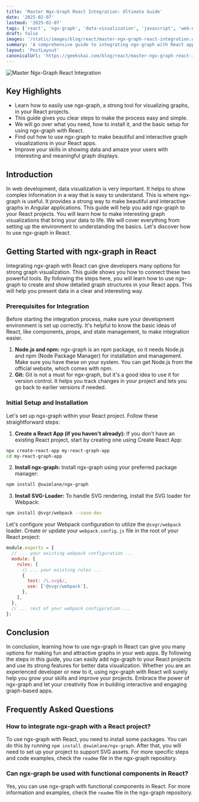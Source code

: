```yaml
---
title: 'Master Ngx-Graph React Integration: Ultimate Guide'
date: '2025-02-07'
lastmod: '2025-02-07'
tags: ['react', 'ngx-graph', 'data-visualization', 'javascript', 'web-development']
draft: false
images: '/static/images/blog/react/master-ngx-graph-react-integration.webp'
summary: 'A comprehensive guide to integrating ngx-graph with React applications for creating powerful and interactive graph visualizations.'
layout: 'PostLayout'
canonicalUrl: 'https://geekskai.com/blog/react/master-ngx-graph-react-integration/'
---
```


![Master Ngx-Graph React Integration](/static/images/blog/react/master-ngx-graph-react-integration.webp)

## Key Highlights

- Learn how to easily use ngx-graph, a strong tool for visualizing graphs, in your React projects.
- This guide gives you clear steps to make the process easy and simple.
- We will go over what you need, how to install it, and the basic setup for using ngx-graph with React.
- Find out how to use ngx-graph to make beautiful and interactive graph visualizations in your React apps.
- Improve your skills in showing data and amaze your users with interesting and meaningful graph displays.

## Introduction

In web development, data visualization is very important. It helps to show complex information in a way that is easy to understand. This is where ngx-graph is useful. It provides a strong way to make beautiful and interactive graphs in Angular applications. This guide will help you add ngx-graph to your React projects. You will learn how to make interesting graph visualizations that bring your data to life. We will cover everything from setting up the environment to understanding the basics. Let's discover how to use ngx-graph in React.

## Getting Started with ngx-graph in React

Integrating ngx-graph with React can give developers many options for strong graph visualization. This guide shows you how to connect these two powerful tools. By following the steps here, you will learn how to use ngx-graph to create and show detailed graph structures in your React apps. This will help you present data in a clear and interesting way.

### Prerequisites for Integration

Before starting the integration process, make sure your development environment is set up correctly. It's helpful to know the basic ideas of React, like components, props, and state management, to make integration easier.

1. **Node.js and npm:** ngx-graph is an npm package, so it needs Node.js and npm (Node Package Manager) for installation and management. Make sure you have these on your system. You can get Node.js from the official website, which comes with npm.
2. **Git:** Git is not a must for ngx-graph, but it's a good idea to use it for version control. It helps you track changes in your project and lets you go back to earlier versions if needed.

### Initial Setup and Installation

Let's set up ngx-graph within your React project. Follow these straightforward steps:

1. **Create a React App (if you haven't already):** If you don't have an existing React project, start by creating one using Create React App:

```bash
npx create-react-app my-react-graph-app
cd my-react-graph-app
```

2. **Install ngx-graph:** Install ngx-graph using your preferred package manager:

```bash
npm install @swimlane/ngx-graph
```

3. **Install SVG-Loader:** To handle SVG rendering, install the SVG loader for Webpack:

```bash
npm install @svgr/webpack --save-dev
```

Let's configure your Webpack configuration to utilize the `@svgr/webpack` loader. Create or update your `webpack.config.js` file in the root of your React project:

```javascript
module.exports = {
  // ... your existing webpack configuration ...
  module: {
    rules: [
      // ... your existing rules ...
      {
        test: /\.svg$/,
        use: ['@svgr/webpack'],
      },
    ],
  },
  // ... rest of your webpack configuration ...
};
```

## Conclusion

In conclusion, learning how to use ngx-graph in React can give you many options for making fun and attractive graphs in your web apps. By following the steps in this guide, you can easily add ngx-graph to your React projects and use its strong features for better data visualization. Whether you are an experienced developer or new to it, using ngx-graph with React will surely help you grow your skills and improve your projects. Embrace the power of ngx-graph and let your creativity flow in building interactive and engaging graph-based apps.

## Frequently Asked Questions

### How to integrate ngx-graph with a React project?

To use ngx-graph with React, you need to install some packages. You can do this by running `npm install @swimlane/ngx-graph`. After that, you will need to set up your project to support SVG assets. For more specific steps and code examples, check the `readme` file in the ngx-graph repository.

### Can ngx-graph be used with functional components in React?

Yes, you can use ngx-graph with functional components in React. For more information and examples, check the `readme` file in the ngx-graph repository.
